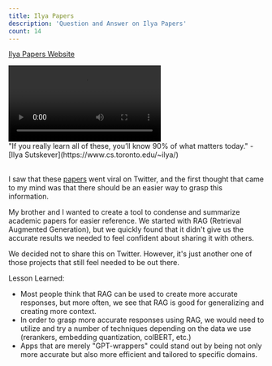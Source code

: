 ```yaml
---
title: Ilya Papers
description: 'Question and Answer on Ilya Papers'
count: 14
---
```


[Ilya Papers Website](https://ilya-papers.vercel.app/)

<div className="py-5">
  <video controls playsinline>
    <source
      src="https://pub-825a8c4ad8dc4097833a60b3dcf2a446.r2.dev/ilyapapers.mov"
      type="video/mp4"
    />
  </video>
</div>
<div className="bg-zinc-900 pt-5 px-5 border border-zinc-600  bg-opacity-50">
  "If you really learn all of these, you’ll know 90% of what matters today." -
  [Ilya Sutskever](https://www.cs.toronto.edu/~ilya/)
</div>
<br />

I saw that these [papers](https://x.com/keshavchan/status/1787861946173186062) went viral on Twitter, and the first thought that came to my mind was that there should be an easier way to grasp this information.

My brother and I wanted to create a tool to condense and summarize academic papers for easier reference. We started with RAG (Retrieval Augmented Generation), but we quickly found that it didn't give us the accurate results we needed to feel confident about sharing it with others.

We decided not to share this on Twitter. However, it's just another one of those projects that still feel needed to be out there.

Lesson Learned:

- Most people think that RAG can be used to create more accurate responses, but more often, we see that RAG is good for generalizing and creating more context.
- In order to grasp more accurate responses using RAG, we would need to utilize and try a number of techniques depending on the data we use (rerankers, embedding quantization, colBERT, etc.)
- Apps that are merely "GPT-wrappers" could stand out by being not only more accurate but also more efficient and tailored to specific domains.
